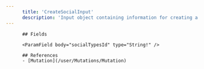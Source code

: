 ```yaml
---
      title: 'CreateSocialInput'
      description: 'Input object containing information for creating a new Social.'
---
```

          
          ## Fields
          
          <ParamField body="socialTypesId" type="String!" />
<ParamField body="username" type="String!" />
          
          ## References
          - [Mutation](/user/Mutations/Mutation)
      